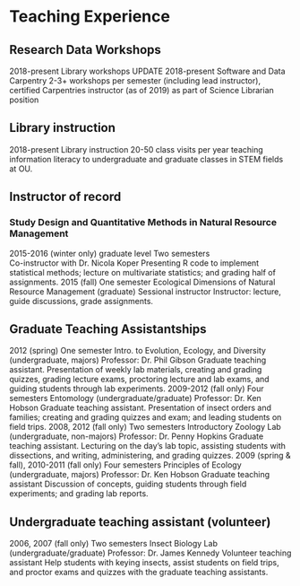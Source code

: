 # Teaching Experience


## Research Data Workshops
2018-present	Library workshops	UPDATE 
2018-present	Software and Data Carpentry	2-3+ workshops per semester (including lead instructor), certified Carpentries instructor (as of 2019) as part of Science Librarian position

## Library instruction
2018-present	Library instruction
	20-50 class visits per year teaching information literacy to undergraduate and graduate classes in STEM fields at OU.

## Instructor of record

### Study Design and Quantitative Methods in Natural Resource Management {#sec-nrm_quant}

2015-2016 (winter only) graduate level
Two semesters	
Co-instructor with Dr. Nicola Koper	Presenting R code to implement statistical methods; lecture on multivariate statistics; and grading half of assignments.
2015 (fall)
One semester	Ecological Dimensions of Natural Resource Management (graduate)
Sessional instructor	Instructor: lecture, guide discussions, grade assignments.

## Graduate Teaching Assistantships
2012 (spring)
One semester	Intro. to Evolution, Ecology, and Diversity (undergraduate, majors)
Professor: Dr. Phil Gibson
Graduate teaching assistant.	Presentation of weekly lab materials, creating and grading quizzes, grading lecture exams, proctoring lecture and lab exams, and guiding students through lab experiments.
2009-2012 (fall only)
Four semesters	Entomology (undergraduate/graduate)
Professor: Dr. Ken Hobson
Graduate teaching assistant.	Presentation of insect orders and families; creating and grading quizzes and exam; and leading students on field trips.
2008, 2012 (fall only)
Two semesters	Introductory Zoology Lab (undergraduate, non-majors)
Professor: Dr. Penny Hopkins
Graduate teaching assistant.	Lecturing on the day’s lab topic, assisting students with dissections, and writing, administering, and grading quizzes.
2009 (spring & fall), 2010-2011 (fall only)
Four semesters	Principles of Ecology (undergraduate, majors)
Professor: Dr. Ken Hobson
Graduate teaching assistant	Discussion of concepts, guiding students through field experiments; and grading lab reports.

## Undergraduate teaching assistant (volunteer)
2006, 2007 (fall only)
Two semesters	Insect Biology Lab (undergraduate/graduate)
Professor: Dr. James Kennedy
Volunteer teaching assistant	Help students with keying insects, assist students on field trips, and proctor exams and quizzes with the graduate teaching assistants.


